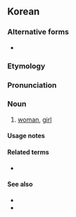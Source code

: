 ==Korean==

===Alternative forms===
* {{ko-l|녀자}} {{qualifier|Early Modern and contemporary North Korea}}

===Etymology===
{{ko-etym-Sino|女|female|子|offspring}}

===Pronunciation===
{{ko-IPA|a=Ko-여자.oga}}
{{ko-tone|HH}}

===Noun===
{{ko-noun|hanja=女子}}

# [[woman]], [[girl]]
#: {{ko-x|[[여자친구|'''여자'''친구]]|'''girl'''friend}}
#: {{ko-x|'''여자''' [[세]] [[명]][[이]] [[오다|왔다]] [[가다|갔다]].|Three '''women''' came and went.}}
#: {{coordinate terms|ko|[[남자]]([[男子]])|t=boy, man}}

====Usage notes====
{{U:ko:gender words}}

====Related terms====
* {{ko-l|남녀|男女|men and women}}

====See also====
* {{ko-l|어른||adult}}
* {{ko-l|아이||child}}